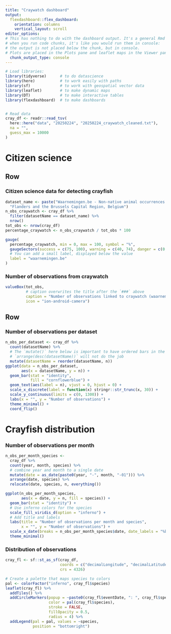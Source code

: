 ```yaml
---
title: "Craywatch dashboard"
output: 
  flexdashboard::flex_dashboard:
    orientation: columns
    vertical_layout: scroll
editor_options:
# This has nothing to do with the dashboard output. It's a general Rmd option:
# when you run code chunks, it's like you would run them in console:
# the output is not placed below the chunk, but in console. 
# Plots are placed in the Plots pane and leaflet maps in the Viewer pane.
  chunk_output_type: console
---
```


```r
# Load libraries:
library(tidyverse)      # to do datascience
library(here)           # to work easily with paths
library(sf)             # to work with geospatial vector data
library(leaflet)        # to make dynamic maps
library(DT)             # to make interactive tables
library(flexdashboard)  # to make dashboards


# Read data
cray_df <- readr::read_tsv(
  here::here("data", "20250224", "20250224_craywatch_cleaned.txt"),
  na = "",
  guess_max = 10000
)
```

Citizen science {data-orientation=rows}
=====================================  

Row
-------------------------------------

### Citizen science data for detecting crayfish

```r
dataset_name <- paste("Waarnemingen.be - Non-native animal occurrences in",
  "Flanders and the Brussels Capital Region, Belgium")
n_obs_craywatch <- cray_df %>%
  filter(datasetName == dataset_name) %>%
  nrow()
tot_obs <- nrow(cray_df)
percentage_craywatch <- n_obs_craywatch / tot_obs * 100

gauge(
  percentage_craywatch, min = 0, max = 100, symbol = "%",
  gaugeSectors(success = c(75, 100), warning = c(40, 74), danger = c(0, 39)),
  # You can add a small label, displayed below the value
  label = "waarnemingen.be"
)
```

### Number of observations from craywatch 

```r
valueBox(tot_obs,
         # caption overwrites the title after the `###` above
         caption = "Number of observations linked to craywatch (waarnemingen.be)",
         icon = "ion-android-camera")
```

Row
-------------------------------------

### Number of observations per dataset

```r
n_obs_per_dataset <- cray_df %>%
  count(datasetName) %>%
  # The `mutate()` here below is important to have ordered bars in the plot from high to low `n`.
  # `arrange(desc(datasetName))` will not do the job
  mutate(datasetName = reorder(datasetName, n))
ggplot(data = n_obs_per_dataset,
       aes(x = datasetName, y = n)) +
  geom_bar(stat = "identity",
           fill = "cornflowerblue") +
  geom_text(aes(label = n), vjust = 0, hjust = 0) +
  scale_x_discrete(label = function(x) stringr::str_trunc(x, 30)) +
  scale_y_continuous(limits = c(0, 1300)) +
  labs(x = "", y = "Number of observations") +
  theme_minimal() +
  coord_flip()
```


Crayfish distribution
=====================================  

### Number of observations per month

```r
n_obs_per_month_species <-
  cray_df %>%
  count(year, month, species) %>%
  # combine year and month to a single date
  mutate(date = as_date(paste0(year, "-", month, "-01"))) %>%
  arrange(date, species) %>%
  relocate(date, species, n, everything())

ggplot(n_obs_per_month_species,
       aes(x = date, y = n, fill = species)) +
  geom_bar(stat = "identity") +
  # Use inferno colors for the species
  scale_fill_viridis_d(option = "inferno") +
  # Add title and labels
  labs(title = "Number of observations per month and species",
       x = "", y = "Number of observations") +
  scale_x_date(breaks = n_obs_per_month_species$date, date_labels = "%b") +
  theme_minimal()
```

### Distribution of observations

```r
cray_fl <- sf::st_as_sf(cray_df,
                        coords = c("decimalLongitude", "decimalLatitude"),
                        crs = 4326)

# Create a palette that maps species to colors
pal <- colorFactor("inferno", cray_fl$species)
leaflet(cray_fl) %>%
  addTiles() %>%
  addCircleMarkers(popup = ~paste0(cray_fl$eventDate, ": ", cray_fl$species),
                   color = pal(cray_fl$species),
                   stroke = FALSE,
                   fillOpacity = 0.5,
                   radius = 4) %>%
  addLegend(pal = pal, values = ~species,
            position = "bottomright")
```
